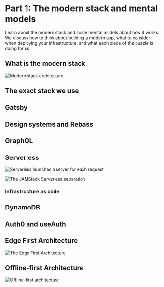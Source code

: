 


# Part 1: The modern stack and mental models

Learn about the modern stack and some mental models about how it works. We discuss how to think about building a modern app, what to consider when deploying your infrastructure, and what each piece of the puzzle is doing for us.

## What is the modern stack

<Vimeo id="388889863" />

![Modern stack architecture](../../images/diagrams/modern-stack-architecture.png)

## The exact stack we use

<Vimeo id="388892864" />

## Gatsby

<Vimeo id="388899753" />

## Design systems and Rebass

<Vimeo id="388904151" />

## GraphQL

<Vimeo id="388908398" />

## Serverless

<Vimeo id="389017876" />

![Serverless launches a server for each request](../../images/diagrams/serverless.png)

![The JAMStack Serverless separation](../../images/diagrams/serverless-jamstack.png)

### Infrastructure as code

<Vimeo id="389017213" />

## DynamoDB

<Vimeo id="389020327" />

## Auth0 and useAuth

<Vimeo id="389022411" />

## Edge First Architecture

<Vimeo id="389028295" />

![The Edge First Architecture](../../images/diagrams/edge-first-architecture.png)

## Offline-first Architecture

<Vimeo id="389033075" />

![Offline-first architecture](../../images/diagrams/offline-first-architecture.png)
